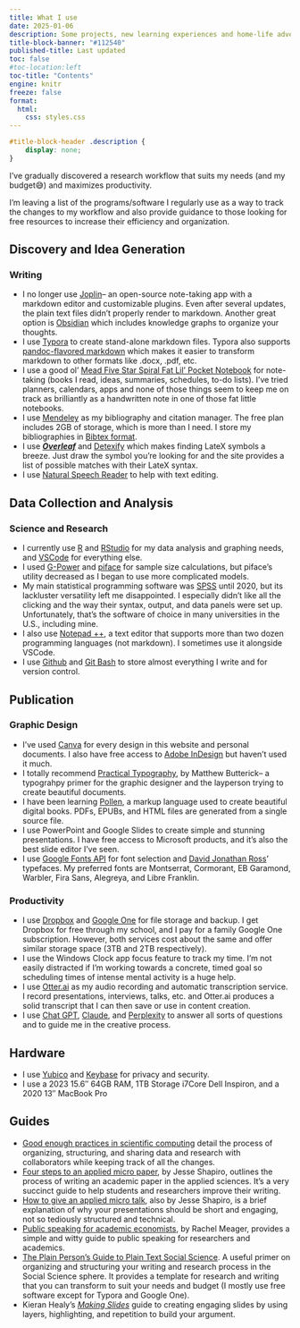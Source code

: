 ```yaml
---
title: What I use
date: 2025-01-06
description: Some projects, new learning experiences and home-life adventures
title-block-banner: "#112540"
published-title: Last updated
toc: false
#toc-location:left
toc-title: "Contents"
engine: knitr
freeze: false
format:
  html:
    css: styles.css
---
```


```css
#title-block-header .description {
    display: none;
}
```

I’ve gradually discovered a research workflow that suits my needs (and my budget😅) and maximizes productivity.

I’m leaving a list of the programs/software I regularly use as a way to track the changes to my workflow and also provide guidance to those looking for free resources to increase their efficiency and organization.

## Discovery and Idea Generation

### Writing

-   I no longer use [Joplin](https://joplinapp.org/)– an open-source note-taking app with a markdown editor and customizable plugins. Even after several updates, the plain text files didn't properly render to markdown. Another great option is [Obsidian](https://www.marclittlemore.com/beginners-guide-note-taking-obsidian/) which includes knowledge graphs to organize your thoughts.
-   I use [Typora](https://homepage.divms.uiowa.edu/~rlenth/Power/index.html) to create stand-alone markdown files. Typora also supports [pandoc-flavored markdown](https://pandoc.org/index.html) which makes it easier to transform markdown to other formats like .docx, .pdf, etc.
-   I use a good ol’ [Mead Five Star Spiral Fat Lil’ Pocket Notebook](https://www.fivestarbuiltstrong.com/p/multipacks/fat-lil-wirebound-notebook-college-ruled-6-pack-38027/) for note-taking (books I read, ideas, summaries, schedules, to-do lists). I’ve tried planners, calendars, apps and none of those things seem to keep me on track as brilliantly as a handwritten note in one of those fat little notebooks.
-   I use [Mendeley](https://www.mendeley.com/search/) as my bibliography and citation manager. The free plan includes 2GB of storage, which is more than I need. I store my bibliographies in [Bibtex format](https://www.bibtex.org/).
-   I use [***Overleaf***](https://www.overleaf.com/) and [Detexify](https://detexify.kirelabs.org/classify.html) which makes finding LateX symbols a breeze. Just draw the symbol you’re looking for and the site provides a list of possible matches with their LateX syntax.
-   I use [Natural Speech Reader](https://www.naturalreaders.com/) to help with text editing.

## Data Collection and Analysis

### Science and Research

-   I currently use [R](https://www.r-project.org/) and [RStudio](https://www.rstudio.com/) for my data analysis and graphing needs, and [VSCode](https://code.visualstudio.com/) for everything else.
-   I used [G-Power](https://www.psychologie.hhu.de/arbeitsgruppen/allgemeine-psychologie-und-arbeitspsychologie/gpower) and [piface](https://homepage.divms.uiowa.edu/~rlenth/Power/index.html) for sample size calculations, but piface's utility decreased as I began to use more complicated models.
-   My main statistical programming software was [SPSS](https://studentdiscounts.com/?gad_source=1&gclid=CjwKCAiAivGuBhBEEiwAWiFmYQw5XZfX_CVYuuY1zt8nJZsSbSLOtD9sRVQbcqyBNEUejnnA1-3OVBoCLVgQAvD_BwE) until 2020, but its lackluster versatility left me disappointed. I especially didn’t like all the clicking and the way their syntax, output, and data panels were set up. Unfortunately, that’s the software of choice in many universities in the U.S., including mine.
-   I also use [Notepad ++](https://notepad-plus-plus.org/), a text editor that supports more than two dozen programming languages (not markdown). I sometimes use it alongside VSCode.
-   I use [Github](https://github.com/) and [Git Bash](https://git-scm.com/downloads) to store almost everything I write and for version control.

## Publication

### Graphic Design

-   I’ve used [Canva](https://www.canva.com/) for every design in this website and personal documents. I also have free access to [Adobe InDesign](https://www.adobe.com/) but haven’t used it much.
-   I totally recommend [Practical Typography](https://practicaltypography.com/), by Matthew Butterick– a typograhpy primer for the graphic designer and the layperson trying to create beautiful documents.
- I have been learning [Pollen](https://docs.racket-lang.org/pollen/index.html), a markup language used to create beautiful digital books. PDFs, EPUBs, and HTML files are generated from a single source file.
-   I use PowerPoint and Google Slides to create simple and stunning presentations. I have free access to Microsoft products, and it’s also the best slide editor I’ve seen.
-   I use [Google Fonts API](https://fonts.google.com/) for font selection and [David Jonathan Ross](https://djr.com/)’ typefaces. My preferred fonts are Montserrat, Cormorant, EB Garamond, Warbler, Fira Sans, Alegreya, and Libre Franklin.

### Productivity

-   I use [Dropbox](https://www.dropbox.com/) and [Google One](https://one.google.com/overview/) for file storage and backup. I get Dropbox for free through my school, and I pay for a family Google One subscription. However, both services cost about the same and offer similar storage space (3TB and 2TB respectively).
-   I use the Windows Clock app focus feature to track my time. I’m not easily distracted if I’m working towards a concrete, timed goal so scheduling times of intense mental activity is a huge help.
-   I use [Otter.ai](https://otter.ai/home) as my audio recording and automatic transcription service. I record presentations, interviews, talks, etc. and Otter.ai produces a solid transcript that I can then save or use in content creation.
-   I use [Chat GPT](https://chat.openai.com/), [Claude](https://claude.ai/new), and [Perplexity](https://www.perplexity.ai/) to answer all sorts of questions and to guide me in the creative process.

## Hardware

-   I use [Yubico](https://www.yubico.com/) and [Keybase](https://keybase.io/) for privacy and security.
-   I use a 2023 15.6″ 64GB RAM, 1TB Storage i7Core Dell Inspiron, and a 2020 13″ MacBook Pro

## Guides

-   [Good enough practices in scientific computing](https://journals.plos.org/ploscompbiol/article?id=10.1371/journal.pcbi.1005510) detail the process of organizing, structuring, and sharing data and research with collaborators while keeping track of all the changes.
-   [Four steps to an applied micro paper](https://scholar.harvard.edu/files/shapiro/files/foursteps.pdf), by Jesse Shapiro, outlines the process of writing an academic paper in the applied sciences. It’s a very succinct guide to help students and researchers improve their writing.
-   [How to give an applied micro talk](https://scholar.harvard.edu/files/shapiro/files/applied_micro_slides.pdf), also by Jesse Shapiro, is a brief explanation of why your presentations should be short and engaging, not so tediously structured and technical.
-   [Public speaking for academic economists](https://www.princeton.edu/~reddings/tradephd/public_speaking_for_academic_economists.pdf), by Rachel Meager, provides a simple and witty guide to public speaking for researchers and academics.
-   [The Plain Person’s Guide to Plain Text Social Science](https://plain-text.co/). A useful primer on organizing and structuring your writing and research process in the Social Science sphere. It provides a template for research and writing that you can transform to suit your needs and budget (I mostly use free software except for Typora and Google One).
-   Kieran Healy’s [*Making Slides*](https://kieranhealy.org/blog/archives/2018/03/24/making-slides/) guide to creating engaging slides by using layers, highlighting, and repetition to build your argument.
